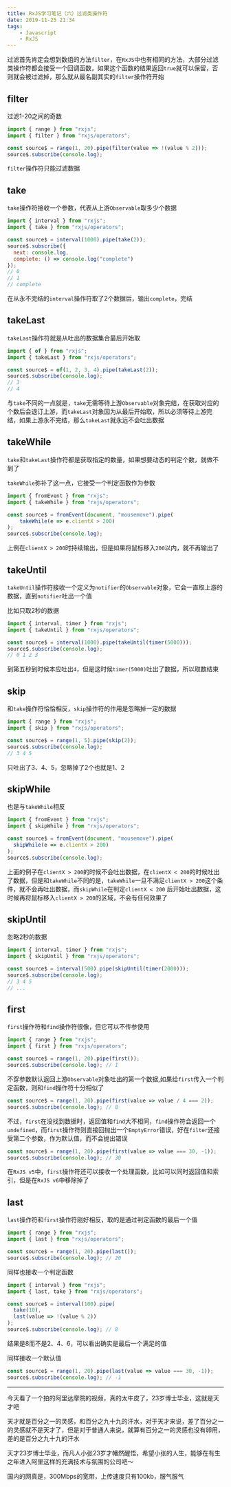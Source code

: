 ```yaml
---
title: RxJS学习笔记（六）过滤类操作符
date: 2019-11-25 21:34
tags:
    - Javascript
    - RxJS
---
```


过滤首先肯定会想到数组的方法`filter`，在`RxJS`中也有相同的方法，大部分过滤类操作符都会接受一个回调函数，如果这个函数的结果返回`true`就可以保留，否则就会被过滤掉，那么就从最名副其实的`filter`操作符开始

## filter

过滤1-20之间的奇数

```javascript
import { range } from "rxjs";
import { filter } from "rxjs/operators";

const source$ = range(1, 20).pipe(filter(value => !(value % 2)));
source$.subscribe(console.log);
```

`filter`操作符只能过滤数据

## take

`take`操作符接收一个参数，代表从上游`Observable`取多少个数据

```javascript
import { interval } from "rxjs";
import { take } from "rxjs/operators";

const source$ = interval(1000).pipe(take(2));
source$.subscribe({
  next: console.log,
  complete: () => console.log("complete")
});
// 0
// 1
// complete
```

在从永不完结的`interval`操作符取了2个数据后，输出`complete`，完结

## takeLast

`takeLast`操作符就是从吐出的数据集合最后开始取

```javascript
import { of } from "rxjs";
import { takeLast } from "rxjs/operators";

const source$ = of(1, 2, 3, 4).pipe(takeLast(2));
source$.subscribe(console.log);
// 3
// 4
```

与`take`不同的一点就是，`take`无需等待上游`Observable`对象完结，在获取对应的个数后会退订上游，而`takeLast`对象因为从最后开始取，所以必须等待上游完结，如果上游永不完结，那么`takeLast`就永远不会吐出数据

## takeWhile

`take`和`takeLast`操作符都是获取指定的数量，如果想要动态的判定个数，就做不到了

`takeWhile`弥补了这一点，它接受一个判定函数作为参数

```javascript
import { fromEvent } from "rxjs";
import { takeWhile } from "rxjs/operators";

const source$ = fromEvent(document, "mousemove").pipe(
    takeWhile(e => e.clientX > 200)
);
source$.subscribe(console.log);
```

上例在`clientX > 200`时持续输出，但是如果将鼠标移入`200`以内，就不再输出了

## takeUntil

`takeUntil`操作符接收一个定义为`notifier`的`Observable`对象，它会一直取上游的数据，直到`notifier`吐出一个值

比如只取2秒的数据

```javascript
import { interval, timer } from "rxjs";
import { takeUntil } from "rxjs/operators";

const source$ = interval(1000).pipe(takeUntil(timer(5000)));
source$.subscribe(console.log);
// 0 1 2 3
```

到第五秒到时候本应吐出`4`，但是这时候`timer(5000)`吐出了数据，所以取数结束

## skip

和`take`操作符恰恰相反，`skip`操作符的作用是忽略掉一定的数据

```javascript
import { range } from "rxjs";
import { skip } from "rxjs/operators";

const source$ = range(1, 5).pipe(skip(2));
source$.subscribe(console.log);
// 3 4 5
```

只吐出了3、4、5，忽略掉了2个也就是1、2

## skipWhile

也是与`takeWhile`相反

```javascript
import { fromEvent } from "rxjs";
import { skipWhile } from "rxjs/operators";

const source$ = fromEvent(document, "mousemove").pipe(
  skipWhile(e => e.clientX > 200)
);
source$.subscribe(console.log);
```

上面的例子在`clientX > 200`的时候不会吐出数据，在`clientX < 200`的时候吐出了数据，但是和`takeWhile`不同的是，`takeWhile`一旦不满足`clientX > 200`这个条件，就不会再吐出数据，而`skipWhile`在判定`clientX < 200` 后开始吐出数据，这时候再将鼠标移入`clientX > 200`的区域，不会有任何效果了

## skipUntil

忽略2秒的数据

```javascript
import { interval, timer } from "rxjs";
import { skipUntil } from "rxjs/operators";

const source$ = interval(500).pipe(skipUntil(timer(2000)));
source$.subscribe(console.log);
// 3 4 5
// ...
```

## first

`first`操作符和`find`操作符很像，但它可以不传参使用

```javascript
import { range } from "rxjs";
import { first } from "rxjs/operators";

const source$ = range(1, 20).pipe(first());
source$.subscribe(console.log); // 1
```

不穿参数默认返回上游`Observable`对象吐出的第一个数据,如果给`first`传入一个判定函数，则和`find`操作符十分相似了

```javascript
const source$ = range(1, 20).pipe(first(value => value / 4 === 2));
source$.subscribe(console.log); // 8
```

不过，`first`在没找到数据时，返回值和`find`大不相同，`find`操作符会返回一个`undefined`，而`first`操作符则直接回抛出一个`EmptyError`错误，好在`filter`还接受第二个参数，作为默认值，而不会抛出错误

```javascript
const source$ = range(1, 20).pipe(first(value => value === 30, -1));
source$.subscribe(console.log); // 30
```

在`RxJS v5`中，`first`操作符还可以接收一个处理函数，比如可以同时返回值和索引，但是在`RxJS v6`中移除掉了

## last

`last`操作符和`first`操作符刚好相反，取的是通过判定函数的最后一个值

```javascript
import { range } from "rxjs";
import { last } from "rxjs/operators";

const source$ = range(1, 20).pipe(last());
source$.subscribe(console.log); // 20
```

同样也接收一个判定函数

```javascript
import { interval } from "rxjs";
import { last, take } from "rxjs/operators";

const source$ = interval(100).pipe(
  take(10),
  last(value => !(value % 2))
);
source$.subscribe(console.log); // 8
```

结果是8而不是2、4、6，可以看出确实是最后一个满足的值

同样接收一个默认值

```javascript
const source$ = range(1, 20).pipe(last(value => value === 30, -1));
source$.subscribe(console.log); // -1
```

---

今天看了一个拍的阿里达摩院的视频，真的太牛皮了，23岁博士毕业，这就是天才吧

天才就是百分之一的灵感，和百分之九十九的汗水，对于天才来说，差了百分之一的灵感就不是天才了，但是对于普通人来说，就算有百分之一的灵感也没有卵用，差的是百分之九十九的汗水

天才23岁博士毕业，而凡人小张23岁才幡然醒悟，希望小张的人生，能够在有生之年进入阿里这样的充满技术与氛围的公司吧～

国内的网真是，300Mbps的宽带，上传速度只有100kb，服气服气
